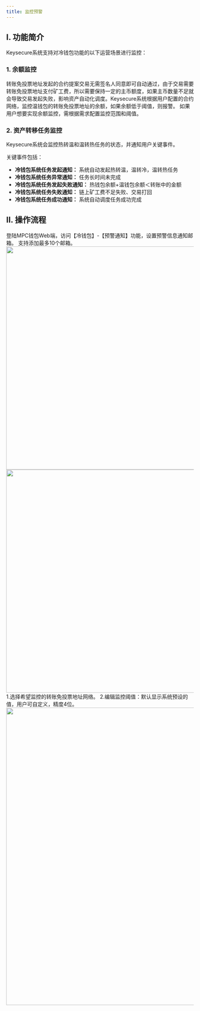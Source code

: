 ```yaml
---
title: 监控预警
---
```



## I. 功能简介

Keysecure系统支持对冷钱包功能的以下运营场景进行监控：

### 1. 余额监控
转账免投票地址发起的合约提案交易无需签名人同意即可自动通过，由于交易需要转账免投票地址支付矿工费，所以需要保持一定的主币额度，如果主币数量不足就会导致交易发起失败，影响资产自动化调度。Keysecure系统根据用户配置的合约网络，监控温钱包的转账免投票地址的余额，如果余额低于阈值，则报警。
<Tip> 
如果用户想要实现余额监控，需根据需求配置监控范围和阈值。
</Tip>

### 2. 资产转移任务监控
Keysecure系统会监控热转温和温转热任务的状态，并通知用户关键事件。

关键事件包括：
* **冷钱包系统任务发起通知：** 系统自动发起热转温，温转冷，温转热任务
* **冷钱包系统任务异常通知：** 任务长时间未完成
* **冷钱包系统任务发起失败通知：** 热钱包余额+温钱包余额＜转账中的金额
* **冷钱包系统任务失败通知：** 链上矿工费不足失败、交易打回
* **冷钱包系统任务成功通知：** 系统自动调度任务成功完成


## II. 操作流程

<Steps>
<Step title="设置通知邮箱">
 登陆MPC钱包Web端，访问【冷钱包】-【预警通知】功能，设置预警信息通知邮箱。
<Note>
支持添加最多10个邮箱。
</Note>

 <div className="w-full flex items-center justify-center">
    <CardGroup cols={2}>
    <img src="/images/user-guide/alert0cn.png" width="600"/>
    <img src="/images/user-guide/alert2cn.png" width="600"/>
    </CardGroup>
</div>

</Step>
<Step title="配置余额监控参数">
1.选择希望监控的转账免投票地址网络。
2.编辑监控阈值：默认显示系统预设的值，用户可自定义，精度4位。
 <div className="w-full flex items-center justify-center">
    <img src="/images/user-guide/alert1cn.png" width="800"/>
</div>

</Step>
</Steps>
